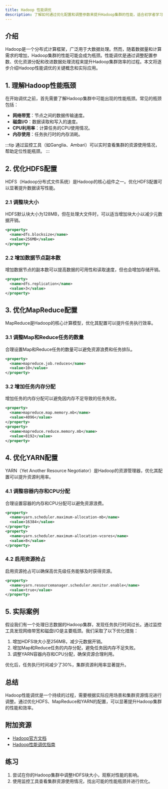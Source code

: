 ```yaml
---
title: Hadoop 性能调优
description: 了解如何通过优化配置和调整参数来提升Hadoop集群的性能，适合初学者学习。
---
```


## 介绍

Hadoop是一个分布式计算框架，广泛用于大数据处理。然而，随着数据量和计算需求的增加，Hadoop集群的性能可能会成为瓶颈。性能调优是通过调整配置参数、优化资源分配和改进数据处理流程来提升Hadoop集群效率的过程。本文将逐步介绍Hadoop性能调优的关键概念和实际应用。

## 1. 理解Hadoop性能瓶颈

在开始调优之前，首先需要了解Hadoop集群中可能出现的性能瓶颈。常见的瓶颈包括：

- **网络带宽**：节点之间的数据传输速度。
- **磁盘I/O**：数据读取和写入的速度。
- **CPU利用率**：计算任务的CPU使用情况。
- **内存使用**：任务执行时的内存消耗。

:::tip
通过监控工具（如Ganglia、Ambari）可以实时查看集群的资源使用情况，帮助定位性能瓶颈。
:::

## 2. 优化HDFS配置

HDFS（Hadoop分布式文件系统）是Hadoop的核心组件之一。优化HDFS配置可以显著提升数据读写性能。

### 2.1 调整块大小

HDFS默认块大小为128MB，但在处理大文件时，可以适当增加块大小以减少元数据开销。

```xml
<property>
  <name>dfs.blocksize</name>
  <value>256MB</value>
</property>
```

### 2.2 增加数据节点副本数

增加数据节点的副本数可以提高数据的可用性和读取速度，但也会增加存储开销。

```xml
<property>
  <name>dfs.replication</name>
  <value>3</value>
</property>
```

## 3. 优化MapReduce配置

MapReduce是Hadoop的核心计算模型，优化其配置可以提升任务执行效率。

### 3.1 调整Map和Reduce任务的数量

合理设置Map和Reduce任务的数量可以避免资源浪费和任务排队。

```xml
<property>
  <name>mapreduce.job.reduces</name>
  <value>10</value>
</property>
```

### 3.2 增加任务内存分配

增加任务的内存分配可以避免因内存不足导致的任务失败。

```xml
<property>
  <name>mapreduce.map.memory.mb</name>
  <value>4096</value>
</property>
<property>
  <name>mapreduce.reduce.memory.mb</name>
  <value>8192</value>
</property>
```

## 4. 优化YARN配置

YARN（Yet Another Resource Negotiator）是Hadoop的资源管理器，优化其配置可以提升资源利用率。

### 4.1 调整容器内存和CPU分配

合理设置容器的内存和CPU分配可以避免资源浪费。

```xml
<property>
  <name>yarn.scheduler.maximum-allocation-mb</name>
  <value>16384</value>
</property>
<property>
  <name>yarn.scheduler.maximum-allocation-vcores</name>
  <value>8</value>
</property>
```

### 4.2 启用资源抢占

启用资源抢占可以确保高优先级任务能够及时获得资源。

```xml
<property>
  <name>yarn.resourcemanager.scheduler.monitor.enable</name>
  <value>true</value>
</property>
```

## 5. 实际案例

假设我们有一个处理日志数据的Hadoop集群，发现任务执行时间过长。通过监控工具发现网络带宽和磁盘I/O是主要瓶颈。我们采取了以下优化措施：

1. 增加HDFS块大小至256MB，减少元数据开销。
2. 增加Map和Reduce任务的内存分配，避免任务因内存不足失败。
3. 调整YARN容器内存和CPU分配，确保资源合理利用。

优化后，任务执行时间减少了30%，集群资源利用率显著提升。

## 总结

Hadoop性能调优是一个持续的过程，需要根据实际应用场景和集群资源情况进行调整。通过优化HDFS、MapReduce和YARN的配置，可以显著提升Hadoop集群的性能和效率。

## 附加资源

- [Hadoop官方文档](https://hadoop.apache.org/docs/current/)
- [Hadoop性能调优指南](https://www.oreilly.com/library/view/hadoop-the-definitive/9781491901687/)

## 练习

1. 尝试在你的Hadoop集群中调整HDFS块大小，观察对性能的影响。
2. 使用监控工具查看集群资源使用情况，找出可能的性能瓶颈并进行优化。
